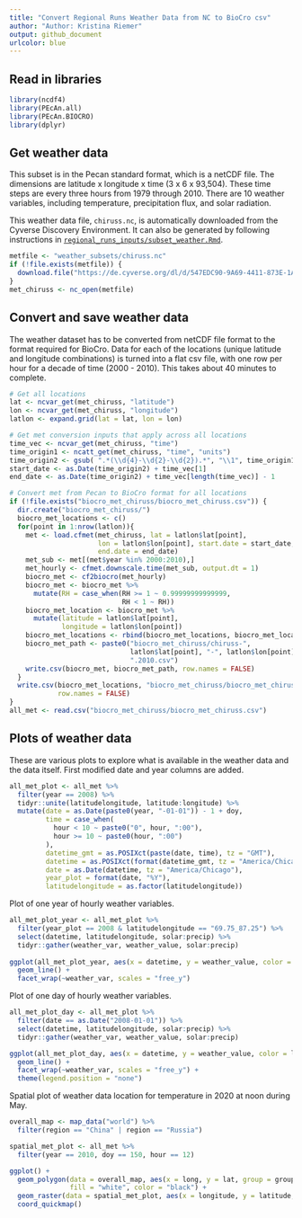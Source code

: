 ```yaml
---
title: "Convert Regional Runs Weather Data from NC to BioCro csv"
author: "Author: Kristina Riemer"
output: github_document
urlcolor: blue
---
```


## Read in libraries

```r
library(ncdf4)
library(PEcAn.all)
library(PEcAn.BIOCRO)
library(dplyr)
```

## Get weather data

This subset is in the Pecan standard format, which is a netCDF file. The dimensions are latitude x longitude x time (3 x 6 x 93,504). These time steps are every three hours from 1979 through 2010. There are 10 weather variables, including temperature, precipitation flux, and solar radiation. 

This weather data file, `chiruss.nc`, is automatically downloaded from the Cyverse Discovery Environment. It can also be generated by following instructions in [`regional_runs_inputs/subset_weather.Rmd`](https://github.com/az-digitalag/model-vignettes/blob/master/BioCro/DARPA/regional_runs_inputs/subset_weather.Rmd). 

```r
metfile <- "weather_subsets/chiruss.nc"
if (!file.exists(metfile)) {
  download.file("https://de.cyverse.org/dl/d/547EDC90-9A69-4411-873E-1A054483EF4E/chiruss.nc", metfile)
}
met_chiruss <- nc_open(metfile)
```

## Convert and save weather data

The weather dataset has to be converted from netCDF file format to the format required for BioCro. Data for each of the locations (unique latitude and longitude combinations) is turned into a flat csv file, with one row per hour for a decade of time (2000 - 2010). This takes about 40 minutes to complete. 

```r
# Get all locations
lat <- ncvar_get(met_chiruss, "latitude")
lon <- ncvar_get(met_chiruss, "longitude")
latlon <- expand.grid(lat = lat, lon = lon)

# Get met conversion inputs that apply across all locations
time_vec <- ncvar_get(met_chiruss, "time")
time_origin1 <- ncatt_get(met_chiruss, "time", "units")
time_origin2 <- gsub( ".*(\\d{4}-\\d{2}-\\d{2}).*", "\\1", time_origin1$value)
start_date <- as.Date(time_origin2) + time_vec[1]
end_date <- as.Date(time_origin2) + time_vec[length(time_vec)] - 1

# Convert met from Pecan to BioCro format for all locations
if (!file.exists("biocro_met_chiruss/biocro_met_chiruss.csv")) {
  dir.create("biocro_met_chiruss/")
  biocro_met_locations <- c()
  for(point in 1:nrow(latlon)){
    met <- load.cfmet(met_chiruss, lat = latlon$lat[point], 
                      lon = latlon$lon[point], start.date = start_date, 
                      end.date = end_date)
    met_sub <- met[(met$year %in% 2000:2010),] 
    met_hourly <- cfmet.downscale.time(met_sub, output.dt = 1)
    biocro_met <- cf2biocro(met_hourly)
    biocro_met <- biocro_met %>%
      mutate(RH = case_when(RH >= 1 ~ 0.99999999999999,
                            RH < 1 ~ RH))
    biocro_met_location <- biocro_met %>% 
      mutate(latitude = latlon$lat[point], 
             longitude = latlon$lon[point])
    biocro_met_locations <- rbind(biocro_met_locations, biocro_met_location)
    biocro_met_path <- paste0("biocro_met_chiruss/chiruss-", 
                              latlon$lat[point], "-", latlon$lon[point], 
                              ".2010.csv")
    write.csv(biocro_met, biocro_met_path, row.names = FALSE)
  }
  write.csv(biocro_met_locations, "biocro_met_chiruss/biocro_met_chiruss.csv", 
            row.names = FALSE)
}
all_met <- read.csv("biocro_met_chiruss/biocro_met_chiruss.csv")
```

## Plots of weather data

These are various plots to explore what is available in the weather data and the data itself. First modified date and year columns are added. 

```r
all_met_plot <- all_met %>% 
  filter(year == 2008) %>% 
  tidyr::unite(latitudelongitude, latitude:longitude) %>% 
  mutate(date = as.Date(paste0(year, "-01-01")) - 1 + doy, 
         time = case_when(
           hour < 10 ~ paste0("0", hour, ":00"), 
           hour >= 10 ~ paste0(hour, ":00")
         ), 
         datetime_gmt = as.POSIXct(paste(date, time), tz = "GMT"), 
         datetime = as.POSIXct(format(datetime_gmt, tz = "America/Chicago")), 
         date = as.Date(datetime, tz = "America/Chicago"), 
         year_plot = format(date, "%Y"), 
         latitudelongitude = as.factor(latitudelongitude)) 
```

Plot of one year of hourly weather variables. 

```r
all_met_plot_year <- all_met_plot %>% 
  filter(year_plot == 2008 & latitudelongitude == "69.75_87.25") %>%
  select(datetime, latitudelongitude, solar:precip) %>% 
  tidyr::gather(weather_var, weather_value, solar:precip)
  
ggplot(all_met_plot_year, aes(x = datetime, y = weather_value, color = latitudelongitude)) +
  geom_line() +
  facet_wrap(~weather_var, scales = "free_y")
```

Plot of one day of hourly weather variables. 

```r
all_met_plot_day <- all_met_plot %>% 
  filter(date == as.Date("2008-01-01")) %>% 
  select(datetime, latitudelongitude, solar:precip) %>% 
  tidyr::gather(weather_var, weather_value, solar:precip)

ggplot(all_met_plot_day, aes(x = datetime, y = weather_value, color = latitudelongitude)) +
  geom_line() +
  facet_wrap(~weather_var, scales = "free_y") +
  theme(legend.position = "none")
```

Spatial plot of weather data location for temperature in 2020 at noon during May. 

```r
overall_map <- map_data("world") %>% 
  filter(region == "China" | region == "Russia")

spatial_met_plot <- all_met %>% 
  filter(year == 2010, doy == 150, hour == 12)

ggplot() +
  geom_polygon(data = overall_map, aes(x = long, y = lat, group = group), 
               fill = "white", color = "black") +
  geom_raster(data = spatial_met_plot, aes(x = longitude, y = latitude, fill = Temp)) +
  coord_quickmap()
```
